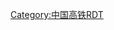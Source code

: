 {{Routemap|inline=<includeonly>1</includeonly>|style=white-space:nowrap;
|title=京张城际铁路
|map=
\utCONTg\\~~ ~~ ~~[[北京地铁]][[西直门站]] 
\utCONTgq\utTINTt!~HUBaq\utSTRq!~HUBlg\utCONTfq\~~ ~~ ~~{{RoutemapRoute|Licon=l|{{北京地铁标志|4|c}}|Ricon=r}}
\utCONTgq\utSTRr\HUB\\~~ ~~ ~~ {{RoutemapRoute|Licon=l|{{北京地铁标志|2|c}}|Ricon=u}} 
\BLf+l\BLeq!~uhKBHFa!~HUBe\SUBWAY-CHN~~ ~~ ~~ {{RoutemapRoute|Licon=d|{{北京地铁标志|13|c}} }}
\BLe!~KBHFa\uhSTR\~~ ~~'''[[北京北站]]'''
\WASSERq\hKRZWae\uhKRZW\WASSERq\~~ ~~ ~~桥梁跨[[转河]]，[[笑祖塔院]]和[[净土寺 (北京海淀)|净土寺]]
exKRW+l\eKRWgr\uhSTR\
exSTR\tSTRa\uhSTR\
exBUE\tSTR\uLSTR!~uehBHFe\~~ ~~ ~~原[[四道口]]、规划地铁[[学院南路站]]<!--http://bj.people.com.cn/n2/2019/0610/c233088-33025291.html-->
exBST\POINTERg@fq!~tSTR\uLSTR\~~ ~~ ~~<s>第二、三代[[清华园站]]</s>、~~[[清华园隧道]]，5200米
exSTR\tSTR\uLSTR\ARCH ~~ ~~ ~~<s>[[清华园站|清华园]]</s>初代站房
exBUE\tSTR\uLSTR!~uhBHF\ ~~ ~~ ~~原[[五道口]]、地铁[[五道口站]]
exSTR\tSTRe\uLSTR\
exKRWl\eKRWg+r\uLSTR!~POINTERg@fq\uextCONTg~~ ~~ ~~北京地铁{{北京地铁标志|13|c}} 
\STR\uSTR\uextSTR!~POINTERg@fq~~ ~~ ~~北京地铁{{北京地铁标志|昌|c}}
\BHF!~HUBaq\uBHF!~HUBq\utKBHFxa!~HUBeq~~'''[[清河站]]'''
\STR\uSTR\uhtSTRe
\\STR\uBHF!~HUBaq\uhBHF!~HUBeq\SUBWAY-CHN~~ ~~ ~~北京地铁[[西二旗站]]
\STRc2\ABZg3\utSTRa\uhSTR\
CONTgq\xABZq+r\ABZ1+fxr\STR+c4\utSTR\uhSTR\\~~ ~~ ~~{{RoutemapRoute|Licon=l|[[双沙铁路]]往[[双桥站 (铁路)|双桥站]]}}
utCONTgq\mKRZt\mKRZt\mKRZt\utSTRr\uhSTR\\
STR\KDSTe\STR\\uhSTR\~~[[北京北动车所]]
STRl\STRq\ABZg+r\\uhSTR\
uCONTgq\mKRZh\uhSTRq\uhSTRr
\BHF\\~~ ~~[[沙河站 (京包铁路)|沙河站]]
\BHF\\~~ ~~'''[[昌平站 (铁路)|昌平站]]'''
CONTgq\KRZolr\STR+r\~~ ~~ ~~连接[[京通铁路]]
\STR\STR!~POINTERg@fq\~~ ~~ ~~[[京包铁路]]
\TUNNEL1\LSTRe\~~ ~~ ~~南口隧道，3118米
\TUNNEL1\\~~ ~~ ~~居庸关隧道，3044米
\hSTRae\\~~ ~~ ~~九仙庙中桥，71米
\tSTRa\\
\tSTR!~POINTERg@fq\\~~ ~~ ~~八达岭隧道，12010米
\tSTR\LSTRa!~POINTERg@fq\~~ ~~ ~~京包铁路
KBHFaq\tKRZ\ABZr+r\~~ ~~ ~~[[青龙桥站]]
\tBHF\LSTRe\~~ ~~'''[[八达岭长城站]]'''
\tSTRe\\
KBHFa\\STR\\\~~ ~~'''[[延庆站]]'''
STR\POINTER2\kABZg3\\\~~ ~~ ~~{{RoutemapRoute|Licon=l|延庆支线}}
\STRl\kABZq1\KRZo+k4\CONTfq\\\~~ ~~ ~~{{RoutemapRoute|Licon=l|[[康延铁路]]|Ricon=r}}
BHF\~~'''[[东花园北站]]'''
\tSTRa\\~~ ~~
\tSTR!~POINTERg@fq\LSTRa\~~ ~~ ~~东花园隧道，4400米
STR+l\tKRZ\STRr!~POINTERg@fq\~~ ~~ ~~京包铁路
STR\tSTRe\\~~ ~~
LSTRe\STR\\~~ ~~
WASSERq\hKRZWae\WASSERq\~~ ~~ ~~官厅水库特大桥，9077米
\STR\\~~ ~~
\LSTRa\STR\\\
CONTgq\KRZu\KRZo\STRq\STRq\STR+r~~ ~~ ~~{{RoutemapRoute|Licon=l|[[大秦铁路]]|Ricon=r}}
\STR\STR\\\CONTf
STRl\KRZo\STR+r!~POINTERg@fq\~~ ~~ ~~京包铁路
\BHF\STR\~~ ~~'''[[怀来站]]'''
\STR\ABZg+l\CONTfq~~ ~~ ~~{{RoutemapRoute|Licon=r|
[[丰沙铁路]]往[[丰台站|丰台]]}}
STR\BHF~~ ~~ ~~[[沙城站]]
\\STR\ABZgl\ABZq+r\STR+r~~ ~~
\STR+l\KRZo\STRr\BST\STR~~ ~~ ~~[[沙蔚铁路]]沙城交接场
\STRg\STR\ENDEaq\ABZgr\STRf~~ ~~
\ABZg+l\KRZo\STRq\KRZu\STRr~~ ~~
\LSTR\STR\\STRl\CONTfq~~ ~~ ~~{{RoutemapRoute|Licon=r|沙蔚铁路往[[崔家寨站|崔家寨]]}}
STRl\KRZo\STR+r\~~ ~~
\TUNNEL1\LSTRe\~~ ~~ ~~西黄庄隧道，4960米
\BHF\\~~ ~~'''[[下花园北站]]'''
STR+l\STRq\ABZgr\\\~~ ~~ ~~{{RoutemapRoute|Licon=l|京张城际铁路崇礼支线}}
TUNNEL1\\STR\\\~~ ~~ ~~孙家庄隧道
STR\\TUNNEL1\\\~~ ~~ ~~董家庄隧道，1162米
TUNNEL1\\STR\\\~~ ~~ ~~新兴堡隧道，2132米
STR\\TUNNEL1\\\~~ ~~ ~~祁家庄隧道，5740米
eBHF\\STR\\\~~ ~~'''[[赵川南站]]'''
CONTgq\KRZo\LSTRq\KRZo\CONTfq\\\~~ ~~ ~~{{RoutemapRoute|Licon=l|[[宣庞铁路]]|Ricon=r}}
CONTgq\KRZo\STR+r\STR\\\\~~ ~~ ~~{{RoutemapRoute|Licon=l|[[唐呼铁路]]往[[曹妃甸北站|曹妃甸北]]}}
TUNNEL1\LSTRe\STR\\\~~ ~~ ~~正盘台隧道，14055米
TUNNEL1\\STR\\\~~ ~~ ~~营岔隧道
STR\ENDEaq\KRZo\CONTfq\\~~ ~~ ~~{{RoutemapRoute|Licon=r|[[宣烟铁路]]}}
TUNNEL1\\STR\\\~~ ~~ ~~太子城隧道
BHF\\STR\\\~~ ~~'''[[太子城站]]'''
CONTf\\STR\\\~~ ~~ ~~{{RoutemapRoute|Licon=d|[[太锡铁路]]往[[锡林浩特站|锡林浩特]]}}
\BHF\\~~ ~~'''[[宣化北站]]'''
TUNNEL1\~~ ~~ ~~八里村隧道，1272米
LSTRa\tSTRa\\~~ ~~
STR+l\STRr\tSTR!~POINTERg@fq\\\~~ ~~ ~~草帽山隧道，7340米
STRl\tSTRaq\tKRZt\tSTReq\CONTfq\~~ ~~ ~~{{RoutemapRoute|Licon=r|[[唐呼铁路]]往[[台阁牧站|台阁牧]]}}
\tSTRe\LSTRa\~~ ~~
\KRWg+l\KRWr!~POINTERg@fq\~~ ~~ ~~京包铁路
BHF\~~ ~~'''[[张家口站]]'''
\\ABZgl\CONTfq\\~~ ~~ ~~{{RoutemapRoute|Licon=r|许家庄发电厂专用线}}
\\KRWgl\KRW+r\\~~ ~~
\STR+l\KRZo\STRr\\~~ ~~
\CONTf\STR\\\~~ ~~ ~~{{RoutemapRoute|Licon=d|京包铁路往[[包头站|包头]]}}
\\CONTf\\\~~ ~~ ~~{{RoutemapRoute|Licon=d|[[大张客运专线|大张]]、[[呼张客运专线]]}}
|bottom={{navbar|京张城际铁路RDT}}
}}<noinclude>

{{Rdt intro|[[京张城际铁路]]}}
[[Category:中国高铁RDT]]
</noinclude>